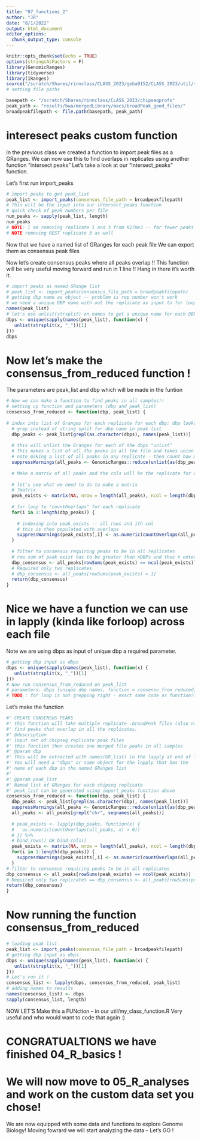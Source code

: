 ```yaml
---
title: "07_functions_2"
author: "JR"
date: "8/1/2022"
output: html_document
editor_options: 
  chunk_output_type: console
---
```


```r
knitr::opts_chunk$set(echo = TRUE)
options(stringsAsFactors = F)
library(GenomicRanges)
library(tidyverse)
library(IRanges)
source("/scratch/Shares/rinnclass/CLASS_2023/geba9152/CLASS_2023/util/test_functions.R")
# setting file paths

basepath <- "/scratch/Shares/rinnclass/CLASS_2023/chipseqprofs"
peak_path <- "results/bwa/mergedLibrary/macs/broadPeak_good_files/"
broadpeakfilepath <- file.path(basepath, peak_path)
```

# interesect peaks custom function
In the previous class we created a function to import peak files as a GRanges.
We can now use this to find overlaps in replicates using another function
"intersect peaks" Let's take a look at our "intersect_peaks" function. 


Let's first run import_peaks 

```r
# import peaks to get peak_list
peak_list <- import_peaks(consensus_file_path = broadpeakfilepath)
# This will be the input into our intersect_peaks function
# quick check of peak numbers per file
num_peaks <- sapply(peak_list, length) 
num_peaks
# NOTE: I am removing replicate 1 and 3 from K27me3 -- far fewer peaks than the other files 
# NOTE removing REST replicate 3 as well
```

Now that we have a named list of GRanges for each peak file 
We can export them as consensus peak files


Now let's create consensus peaks where all peaks overlap 
!! This function will be very useful moving forward and run in 1 line !!
Hang in there it's worth it.

```r
# import peaks as named GRange list
# peak_list <- import_peaks(consensus_file_path = broadpeakfilepath)
# getting dbp name as object -- problem is rep number won't work
# we need a unique DBP name with out the replicate as input to for loop
names(peak_list)
# let's use unlist(strsplit) on names to get a unique name for each DBP
dbps <- unique(sapply(names(peak_list), function(x) {
   unlist(strsplit(x, "_"))[1]
}))
dbps
```

# Now let's make the consensus_from_reduced function !
The parameters are peak_list and dbp which will be made in the funtion

```r
# Now we can make a function to find peaks in all samples!!
# setting up function and parameters (dbp and peak_list)
consensus_from_reduced <- function(dbp, peak_list) {
  
# index into list of Granges for each replicate for each dbp: dbp looks like:
  # grep instead of string split for dbp name in peak list
  dbp_peaks <- peak_list[grepl(as.character(dbps), names(peak_list))]
  
  # this will unlist the Granges for each of the dbps "unlist"
  # This makes a list of all the peaks in all the file and takes union of overlaps
  # note making a list of all peaks in any replicate - then count how many times peak shows up (below)
  suppressWarnings(all_peaks <- GenomicRanges::reduce(unlist(as(dbp_peaks, "GRangesList"))))
  
  # Make a matrix of all peaks and the cols will be the replicate for each DBP
  
  # let's see what we need to do to make a matrix
  # ?matrix
  peak_exists <- matrix(NA, nrow = length(all_peaks), ncol = length(dbp_peaks))
  
  # for loop to "countOverlaps" for each replicate
  for(i in 1:length(dbp_peaks)) {
    
    # indexing into peak_exists -- all rows and ith col 
    # this is then populated with overlaps
    suppressWarnings(peak_exists[,i] <- as.numeric(countOverlaps(all_peaks, dbp_peaks[[i]]) > 0))
  }
  
  # filter to consensus requiring peaks to be in all replicates
  # row sum of peak exist has to be greater than nDBPs and thus n enteries in peak exists
  dbp_consensus <- all_peaks[rowSums(peak_exists) == ncol(peak_exists)]
  # Required only two replicates
  # dbp_consensus <- all_peaks[rowSums(peak_exists) > 1]
  return(dbp_consensus)
}
```

# Nice we have a function we can use in lapply (kinda like forloop) across each file
Note we are using dbps as input of unique dbp a required parameter.

```r
# getting dbp input as dbps
dbps <- unique(sapply(names(peak_list), function(x) {
   unlist(strsplit(x, "_"))[1]
}))
# Now run consensus_from_reduced on peak_list
# parameters: dbps (unique dbp names, function = consensu_from_reduced, peaks_list of Granges)
# TODO : for loop is not grepping right - exact same code as function????
```

Let's make the function
```r
#' CREATE CONSENSUS PEAKS
#' this function will take multiple replicate .broadPeak files (also narrow)
#' find peaks that overlap in all the replicates. 
#' @description 
#' input set of chipseq replicate peak files
#' this function then creates one merged file peaks in all samples
#' @param dbp
#' This will be extracted with names(GR_list) in the lapply at end of fun
#' You will need a "dbps" or some object for the lapply that has the 
#' name of each dbp in the named GRanges list
#' 
#' @param peak_list
#' Named list of GRanges for each chipseq replicate
#' peak_list can be generated using import_peaks function above
consensus_from_reduced <- function(dbp, peak_list) {
  dbp_peaks <- peak_list[grepl(as.character(dbp), names(peak_list))]
  suppressWarnings(all_peaks <- GenomicRanges::reduce(unlist(as(dbp_peaks, "GRangesList"))))
  all_peaks <- all_peaks[grepl("chr", seqnames(all_peaks))]
  
  # peak_exists <- lapply(dbp_peaks, function(x) {
  #   as.numeric(countOverlaps(all_peaks, x) > 0))
  # }) %>%
  # bind_rows() OR bind_cols()
  peak_exists <- matrix(NA, nrow = length(all_peaks), ncol = length(dbp_peaks))
  for(i in 1:length(dbp_peaks)) {
    suppressWarnings(peak_exists[,i] <- as.numeric(countOverlaps(all_peaks, dbp_peaks[[i]]) > 0))
  }
# filter to consensus requiring peaks to be in all replicates
dbp_consensus <- all_peaks[rowSums(peak_exists) == ncol(peak_exists)]
# Required only two replicates == dbp_consensus <- all_peaks[rowSums(peak_exists) > 1]
return(dbp_consensus)
}
```

# Now running the function consensus_from_reduced

```r
# loading peak list
peak_list <- import_peaks(consensus_file_path = broadpeakfilepath)
# getting dbp input as dbps
dbps <- unique(sapply(names(peak_list), function(x) {
   unlist(strsplit(x, "_"))[1]
}))
# Let's run it !
consensus_list <- lapply(dbps, consensus_from_reduced, peak_list)
# adding names to results
names(consensus_list) <- dbps
sapply(consensus_list, length)
```


NOW LET'S Make this a FUNction -- in our util/my_class_function.R 
Very useful and who would want to code that again :)

# CONGRATUALTIONS we have finished 04_R_basics !
# We will now move to 05_R_analyses and work on the custom data set you chose!

We are now equipped with some data and functions to explore Genome Biology!
Moving fowrard we will start analyzing the data -- Let's GO !


